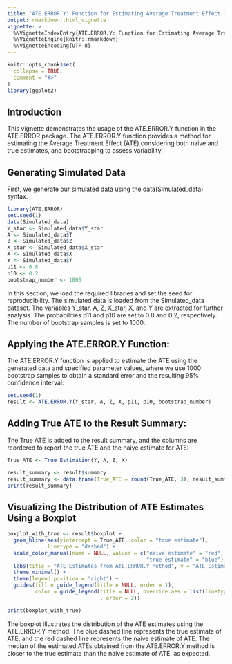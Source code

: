 ```yaml
---
title: "ATE.ERROR.Y: Function for Estimating Average Treatment Effect (ATE) with Misclassification in Y"
output: rmarkdown::html_vignette
vignette: >
  %\VignetteIndexEntry{ATE.ERROR.Y: Function for Estimating Average Treatment Effect (ATE) with Misclassification in Y}
  %\VignetteEngine{knitr::rmarkdown}
  %\VignetteEncoding{UTF-8}
---
```


```r
knitr::opts_chunk$set(
  collapse = TRUE,
  comment = "#>"
)
library(ggplot2)
```

## Introduction

This vignette demonstrates the usage of the ATE.ERROR.Y function in the ATE.ERROR package. The ATE.ERROR.Y function provides a method for estimating the Average Treatment Effect (ATE) considering both naive and true estimates, and bootstrapping to assess variability.

## Generating Simulated Data

First, we generate our simulated data using the data(Simulated_data) syntax.

```r
library(ATE.ERROR)
set.seed(1)
data(Simulated_data)
Y_star <- Simulated_data$Y_star
A <- Simulated_data$T
Z <- Simulated_data$Z
X_star <- Simulated_data$X_star
X <- Simulated_data$X
Y <- Simulated_data$Y
p11 <- 0.8
p10 <- 0.2
bootstrap_number <- 1000
```

In this section, we load the required libraries and set the seed for reproducibility. The simulated data is loaded from the Simulated_data dataset. The variables Y_star, A, Z, X_star, X, and Y are extracted for further analysis. The probabilities p11 and p10 are set to 0.8 and 0.2, respectively. The number of bootstrap samples is set to 1000.

## Applying the ATE.ERROR.Y Function:

The ATE.ERROR.Y function is applied to estimate the ATE using the generated data and specified parameter values, where we use 1000 bootstrap samples to obtain a standard error and the resulting 95% confidence interval:

```r
set.seed(1)
result <- ATE.ERROR.Y(Y_star, A, Z, X, p11, p10, bootstrap_number)
```

## Adding True ATE to the Result Summary:

The True ATE is added to the result summary, and the columns are reordered to report the true ATE and the naive estimate for ATE:

```r
True_ATE <- True_Estimation(Y, A, Z, X)

result_summary <- result$summary
result_summary <- data.frame(True_ATE = round(True_ATE, 3), result_summary)
print(result_summary)
```


## Visualizing the Distribution of ATE Estimates Using a Boxplot

```r
boxplot_with_true <- result$boxplot +
  geom_hline(aes(yintercept = True_ATE, color = "true estimate"), 
             linetype = "dashed") +
  scale_color_manual(name = NULL, values = c("naive estimate" = "red", 
                                             "true estimate" = "blue")) +
  labs(title = "ATE Estimates from ATE.ERROR.Y Method", y = "ATE Estimate") +
  theme_minimal() +
  theme(legend.position = "right") +
  guides(fill = guide_legend(title = NULL, order = 1),
         color = guide_legend(title = NULL, override.aes = list(linetype = "dashed")
                              , order = 2))

print(boxplot_with_true)
```

The boxplot illustrates the distribution of the ATE estimates using the ATE.ERROR.Y method. The blue dashed line represents the true estimate of ATE, and the red dashed line represents the naive estimate of  ATE. The median of the estimated ATEs obtained from the ATE.ERROR.Y method is closer to the true estimate than the naive estimate of ATE, as expected.
